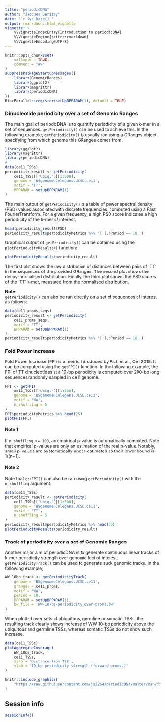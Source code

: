 ```yaml
---
title: "periodicDNA"
author: "Jacques Serizay"
date: "`r Sys.Date()`"
output: rmarkdown::html_vignette
vignette: >
    %\VignetteIndexEntry{Introduction to periodicDNA}
    %\VignetteEngine{knitr::rmarkdown}
    %\VignetteEncoding{UTF-8}
---
```


```r
knitr::opts_chunk$set(
    collapse = TRUE,
    comment = "#>"
)
suppressPackageStartupMessages({
    library(GenomicRanges)
    library(ggplot2)
    library(magrittr)
    library(periodicDNA)
})
BiocParallel::register(setUpBPPARAM(1), default = TRUE)
```

### Dinucleotide periodicity over a set of Genomic Ranges

The main goal of periodicDNA is to quantify periodicity of a given k-mer in a
set of sequences. `getPeriodicity()` can be used to achieve this. 
In the following example, `getPeriodicity()` is usually ran using 
a GRanges object, specifying from which genome this GRanges comes from. 

```r
library(ggplot2)
library(magrittr)
library(periodicDNA)
#
data(ce11_TSSs)
periodicity_result <- getPeriodicity(
    ce11_TSSs[['Ubiq.']][1:500],
    genome = 'BSgenome.Celegans.UCSC.ce11',
    motif = 'TT', 
    BPPARAM = setUpBPPARAM(1)
)
```

The main output of `getPeriodicity()` is a table of power spectral density 
(PSD) values associated with discrete frequencies, computed using a 
Fast FourierTransform. For a given frequency, a high PSD score 
indicates a high periodicity of the k-mer of interest. 

```r
head(periodicity_result$PSD)
periodicity_result$periodicityMetrics %>% '['(.$Period == 10, )
```

Graphical output of `getPeriodicity()` can be obtained using the 
`plotPeriodicityResults()` function: 

```r
plotPeriodicityResults(periodicity_result)
```

The first plot shows the raw distribution of distances between pairs of 'TT' 
in the sequences of the provided GRanges. The second plot shows the 
decay-normalised distribution. Finally, the third plot shows the PSD scores 
of the 'TT' k-mer, measured from the normalised distribution.  

**Note:**  
`getPeriodicity()` can also be ran directly on a set of sequences of interest 
as follows: 

```r
data(ce11_proms_seqs)
periodicity_result <- getPeriodicity(
    ce11_proms_seqs,
    motif = 'TT', 
    BPPARAM = setUpBPPARAM(1)
)
periodicity_result$periodicityMetrics %>% '['(.$Period == 10, )
```

### Fold Power Increase

Fold Power Increase (FPI) is a metric introduced by Pich et al., 
Cell 2018. It can be computed using the `getFPI()` function. In the 
following example, the FPI of TT dinucleotides at a 10-bp periodicity is 
computed over 200-bp long sequences randomly sampled in ce11 genome. 

```r
FPI <- getFPI(
    ce11_TSSs[['Ubiq.']][1:500],
    genome = 'BSgenome.Celegans.UCSC.ce11', 
    motif = 'WW', 
    n_shuffling = 5
)
FPI$periodicityMetrics %>% head(25)
plotFPI(FPI)
```

#### Note 1

If `n_shuffling >= 100`, an empirical p-value is automatically computed. 
Note that empirical p-values are only an estimation of the real p-value. 
Notably, small p-values are systematically under-estimated as their 
lower bound is 1/(n+1).

#### Note 2

Note that `getFPI()` can also be ran using `getPeriodicity()` 
with the `n_shuffling` argument. 

```r
data(ce11_TSSs)
periodicity_result <- getPeriodicity(
    ce11_TSSs[['Ubiq.']][1:500],
    genome = 'BSgenome.Celegans.UCSC.ce11', 
    motif = 'TT', 
    n_shuffling = 5
)
periodicity_result$periodicityMetrics %>% head(30)
plotPeriodicityResults(periodicity_result)
```

### Track of periodicity over a set of Genomic Ranges

Another major aim of periodicDNA is to generate continuous linear tracks of 
k-mer periodicity strength over genomic loci of interest. 
`getPeriodicityTrack()` can be used to generate suck genomic tracks. In the 
following example,  

```r
WW_10bp_track <- getPeriodicityTrack(
    genome = 'BSgenome.Celegans.UCSC.ce11',
    granges = ce11_proms, 
    motif = 'WW',
    period = 10,
    BPPARAM = setUpBPPARAM(1),
    bw_file = 'WW-10-bp-periodicity_over-proms.bw'
)
```

When plotted over sets of ubiquitous, germline or somatic TSSs, the resulting 
track clearly shows increase of WW 10-bp periodicity above the ubiquitous and
germline TSSs, whereas somatic TSSs do not show such increase.

```r
data(ce11_TSSs)
plotAggregateCoverage(
    WW_10bp_track, 
    ce11_TSSs, 
    xlab = 'Distance from TSS',
    ylab = '10-bp periodicity strength (forward proms.)'
)
```

```r
knitr::include_graphics(
    "https://raw.githubusercontent.com/js2264/periodicDNA/master/man/figures/TT-10bp-periodicity_tissue-spe-TSSs.png"
)
```

## Session info

```r
sessionInfo()
```